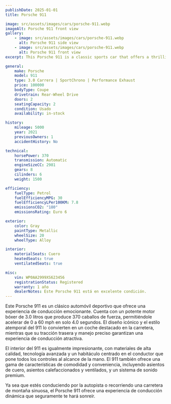 ```yaml
---
publishDate: 2025-01-01
title: Porsche 911

image: src/assets/images/cars/porsche-911.webp
imageAlt: Porsche 911 front view
gallery:
    - image: src/assets/images/cars/porsche-911.webp
      alt: Porsche 911 side view
    - image: src/assets/images/cars/porsche-911.webp
      alt: Porsche 911 front view
excerpt: This Porsche 911 is a classic sports car that offers a thrilling driving experience.

general:
    make: Porsche
    model: 911
    type: 3.0 Carrera | SportChrono | Performance Exhaust
    price: 100000
    bodyType: Coupe
    drivetrain: Rear-Wheel Drive
    doors: 2
    seatingCapacity: 2
    condition: Usado
    availability: in-stock

history:
    mileage: 5000
    year: 2021
    previousOwners: 1
    accidentHistory: No

technical:
    horsePower: 370
    transmission: Automatic
    engineSizeCC: 2981
    gears: 8
    cilinders: 6
    weight: 1500

efficiency:
    fuelType: Petrol
    fuelEfficiencyMPG: 30
    fuelEfficiencyLPer100KM: 7.8
    emissionsCO2: "180"
    emissionsRating: Euro 6

exterior:
    color: Gray
    paintType: Metallic
    wheelSize: 20
    wheelType: Alloy

interior:
    materialSeats: Cuero
    heatedSeats: true
    ventilatedSeats: true

misc:
    vin: WP0AA2999XS623456
    registrationStatus: Registered
    warranty: 1 año
    dealerNotes: Este Porsche 911 está en excelente condición.
---
```


Este Porsche 911 es un clásico automóvil deportivo que ofrece una experiencia de conducción emocionante. Cuenta con un potente motor bóxer de 3.0 litros que produce 370 caballos de fuerza, permitiéndole acelerar de 0 a 60 mph en solo 4.0 segundos. El diseño icónico y el estilo atemporal del 911 lo convierten en un coche destacado en la carretera, mientras que su tracción trasera y manejo preciso garantizan una experiencia de conducción atractiva.

El interior del 911 es igualmente impresionante, con materiales de alta calidad, tecnología avanzada y un habitáculo centrado en el conductor que pone todos los controles al alcance de la mano. El 911 también ofrece una gama de características de comodidad y conveniencia, incluyendo asientos de cuero, asientos calefaccionados y ventilados, y un sistema de sonido premium.

Ya sea que estés conduciendo por la autopista o recorriendo una carretera de montaña sinuosa, el Porsche 911 ofrece una experiencia de conducción dinámica que seguramente te hará sonreír.
